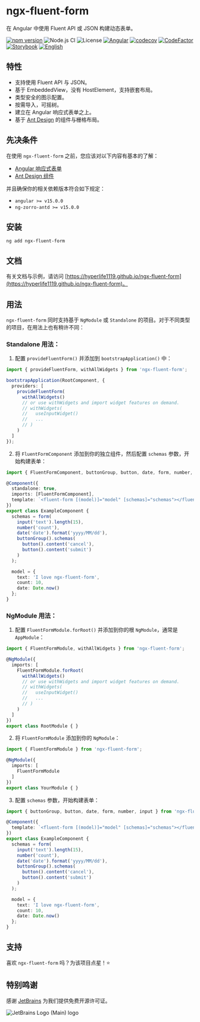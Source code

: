 
<Meta title="FluentForm/Introduce" />

# ngx-fluent-form

在 Angular 中使用 Fluent API 或 JSON 构建动态表单。

[![npm version](https://img.shields.io/npm/v/ngx-fluent-form/latest.svg)](https://npmjs.com/package/ngx-fluent-form)
![Node.js CI](https://github.com/HyperLife1119/ngx-fluent-form/workflows/Node.js%20CI/badge.svg)
![License](https://img.shields.io/badge/License-MIT-blue.svg)
[![Angular](https://img.shields.io/badge/Build%20with-Angular%20CLI-red?logo=angular)](https://www.github.com/angular/angular)
[![codecov](https://codecov.io/gh/HyperLife1119/ngx-fluent-form/branch/main/graph/badge.svg?token=070GEU44U0)](https://codecov.io/gh/HyperLife1119/ngx-fluent-form)
[![CodeFactor](https://www.codefactor.io/repository/github/hyperlife1119/ngx-fluent-form/badge)](https://www.codefactor.io/repository/github/hyperlife1119/ngx-fluent-form)
[![Storybook](https://cdn.jsdelivr.net/gh/storybookjs/brand@main/badge/badge-storybook.svg)](https://hyperlife1119.github.io/ngx-fluent-form)
[![English](https://img.shields.io/static/v1?label=English&message=en-US&color=212121)](https://github.com/HyperLife1119/ngx-fluent-form/blob/main/README.md)

## 特性

- 支持使用 Fluent API 与 JSON。
- 基于 EmbeddedView，没有 HostElement，支持嵌套布局。
- 类型安全的图示配置。
- 按需导入，可摇树。
- 建立在 Angular 响应式表单之上。
- 基于 [Ant Design](https://ng.ant.design) 的组件与栅格布局。

## 先决条件

在使用 `ngx-fluent-form` 之前，您应该对以下内容有基本的了解：

- [Angular 响应式表单](https://angular.cn/guide/reactive-forms)
- [Ant Design 组件](https://ng.ant.design)

并且确保你的相关依赖版本符合如下规定：

- `angular >= v15.0.0`
- `ng-zorro-antd >= v15.0.0`

## 安装

```shell
ng add ngx-fluent-form
```

## 文档

有关文档与示例，请访问 [https://hyperlife1119.github.io/ngx-fluent-form](https://hyperlife1119.github.io/ngx-fluent-form)。

## 用法

`ngx-fluent-form` 同时支持基于 `NgModule` 或 `Standalone` 的项目。对于不同类型的项目，在用法上也有稍许不同：

### Standalone 用法：

1. 配置 `provideFluentForm()` 并添加到 `bootstrapApplication()` 中：

```ts
import { provideFluentForm, withAllWidgets } from 'ngx-fluent-form';

bootstrapApplication(RootComponent, {
  providers: [
    provideFluentForm(
      withAllWidgets()
      // or use withWidgets and import widget features on demand.
      // withWidgets(
      //   useInputWidget()
      //   ...
      // )
    )
  ]
});
```

2. 将 `FluentFormComponent` 添加到你的独立组件，然后配置 `schemas` 参数，开始构建表单：

```ts
import { FluentFormComponent, buttonGroup, button, date, form, number, input } from 'ngx-fluent-form';

@Component({
  standalone: true,
  imports: [FluentFormComponent],
  template: `<fluent-form [(model)]="model" [schemas]="schemas"></fluent-form>`
})
export class ExampleComponent {
  schemas = form(
    input('text').length(15),
    number('count'),
    date('date').format('yyyy/MM/dd'),
    buttonGroup().schemas(
      button().content('cancel'),
      button().content('submit')
    )
  );

  model = {
    text: 'I love ngx-fluent-form',
    count: 10,
    date: Date.now()
  };
}
```

### NgModule 用法：

1. 配置 `FluentFormModule.forRoot()` 并添加到你的根 `NgModule`，通常是 `AppModule`：

```ts
import { FluentFormModule, withAllWidgets } from 'ngx-fluent-form';

@NgModule({
  imports: [
    FluentFormModule.forRoot(
      withAllWidgets()
      // or use withWidgets and import widget features on demand.
      // withWidgets(
      //   useInputWidget()
      //   ...
      // )
    )
  ]
})
export class RootModule { }
```

2. 将 `FluentFormModule` 添加到你的 `NgModule`：

```ts
import { FluentFormModule } from 'ngx-fluent-form';

@NgModule({
  imports: [
    FluentFormModule
  ]
})
export class YourModule { }
```

3. 配置 `schemas` 参数，开始构建表单：

```ts
import { buttonGroup, button, date, form, number, input } from 'ngx-fluent-form';

@Component({
  template: `<fluent-form [(model)]="model" [schemas]="schemas"></fluent-form>`
})
export class ExampleComponent {
  schemas = form(
    input('text').length(15),
    number('count'),
    date('date').format('yyyy/MM/dd'),
    buttonGroup().schemas(
      button().content('cancel'),
      button().content('submit')
    )
  );

  model = {
    text: 'I love ngx-fluent-form',
    count: 10,
    date: Date.now()
  };
}
```

## 支持

喜欢 `ngx-fluent-form` 吗？为该项目点星！⭐

## 特别鸣谢

感谢 [JetBrains](https://www.jetbrains.com/?from=ngx-fluent-form) 为我们提供免费开源许可证。

![JetBrains Logo (Main) logo](https://resources.jetbrains.com/storage/products/company/brand/logos/jb_beam.svg)
